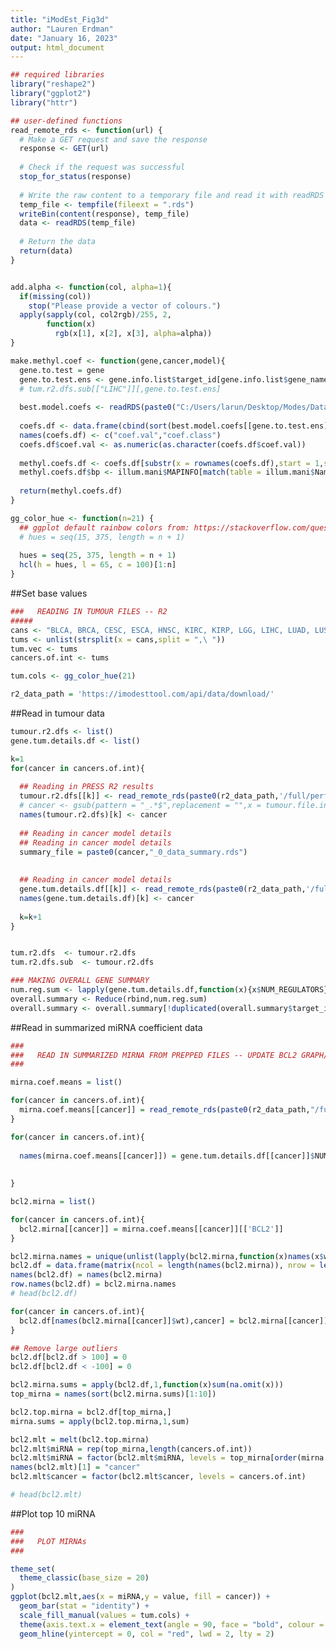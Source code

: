 ```yaml
---
title: "iModEst_Fig3d"
author: "Lauren Erdman"
date: "January 16, 2023"
output: html_document
---
```


```r
## required libraries
library("reshape2")
library("ggplot2")
library("httr")

```

```r

## user-defined functions
read_remote_rds <- function(url) {
  # Make a GET request and save the response
  response <- GET(url)
 
  # Check if the request was successful
  stop_for_status(response)
 
  # Write the raw content to a temporary file and read it with readRDS
  temp_file <- tempfile(fileext = ".rds")
  writeBin(content(response), temp_file)
  data <- readRDS(temp_file)
 
  # Return the data
  return(data)
}


add.alpha <- function(col, alpha=1){
  if(missing(col))
    stop("Please provide a vector of colours.")
  apply(sapply(col, col2rgb)/255, 2, 
        function(x) 
          rgb(x[1], x[2], x[3], alpha=alpha))  
}

make.methyl.coef <- function(gene,cancer,model){
  gene.to.test = gene
  gene.to.test.ens <- gene.info.list$target_id[gene.info.list$gene_name == gene.to.test]
  # tum.r2.dfs.sub[["LIHC"]][,gene.to.test.ens]
  
  best.model.coefs <- readRDS(paste0("C:/Users/larun/Desktop/Modes/Data/model-coefs/",cancer,"/",cancer,"_0_model_coeff_",model,".rds"))
  
  coefs.df <- data.frame(cbind(sort(best.model.coefs[[gene.to.test.ens]],decreasing = T),substr(names(sort(best.model.coefs[[gene.to.test.ens]],decreasing = T)),start = 1,stop = 2)))
  names(coefs.df) <- c("coef.val","coef.class")
  coefs.df$coef.val <- as.numeric(as.character(coefs.df$coef.val))
  
  methyl.coefs.df <- coefs.df[substr(x = rownames(coefs.df),start = 1,stop = 2) == "cg",]
  methyl.coefs.df$bp <- illum.mani$MAPINFO[match(table = illum.mani$Name,x = rownames(methyl.coefs.df))]
  
  return(methyl.coefs.df)  
}

gg_color_hue <- function(n=21) {
  ## ggplot default rainbow colors from: https://stackoverflow.com/questions/8197559/emulate-ggplot2-default-color-palette 
  # hues = seq(15, 375, length = n + 1)
  
  hues = seq(25, 375, length = n + 1)
  hcl(h = hues, l = 65, c = 100)[1:n]
}

```


##Set base values
```r

###   READING IN TUMOUR FILES -- R2
#####
cans <- "BLCA, BRCA, CESC, ESCA, HNSC, KIRC, KIRP, LGG, LIHC, LUAD, LUSC, PAAD, PCPG, PRAD, READ-COAD, SARC, SKCM, STAD, TGCT, THCA, UCEC"
tums <- unlist(strsplit(x = cans,split = ",\ "))
tum.vec <- tums
cancers.of.int <- tums

tum.cols <- gg_color_hue(21)

r2_data_path = 'https://imodesttool.com/api/data/download/'


```


##Read in tumour data
```r

tumour.r2.dfs <- list()
gene.tum.details.df <- list()

k=1
for(cancer in cancers.of.int){
  
  ## Reading in PRESS R2 results
  tumour.r2.dfs[[k]] <- read_remote_rds(paste0(r2_data_path,'/full/performance_files/tumour_PRESS_R2/',cancer,"_0_tumor_r_square_1.rds")) 
  # cancer <- gsub(pattern = "_.*$",replacement = "",x = tumour.file.in)
  names(tumour.r2.dfs)[k] <- cancer
  
  ## Reading in cancer model details
  ## Reading in cancer model details
  summary_file = paste0(cancer,"_0_data_summary.rds")
  
  
  ## Reading in cancer model details
  gene.tum.details.df[[k]] <- read_remote_rds(paste0(r2_data_path,'/full/performance_files/summary_files/',summary_file))
  names(gene.tum.details.df)[k] <- cancer
  
  k=k+1
}


tum.r2.dfs  <- tumour.r2.dfs
tum.r2.dfs.sub  <- tumour.r2.dfs

### MAKING OVERALL GENE SUMMARY
num.reg.sum <- lapply(gene.tum.details.df,function(x){x$NUM_REGULATORS})
overall.summary <- Reduce(rbind,num.reg.sum)
overall.summary <- overall.summary[!duplicated(overall.summary$target_id),]

```


##Read in summarized miRNA coefficient data
```r

###
###   READ IN SUMMARIZED MIRNA FROM PREPPED FILES -- UPDATE BCL2 GRAPH/FIG
###

mirna.coef.means = list()

for(cancer in cancers.of.int){
  mirna.coef.means[[cancer]] = read_remote_rds(paste0(r2_data_path,"/full/coefficient_files/miRNA/",cancer,"_miRNA_means.rds"))
}

for(cancer in cancers.of.int){
  
  names(mirna.coef.means[[cancer]]) = gene.tum.details.df[[cancer]]$NUM_REGULATORS$gene_name[match(names(mirna.coef.means[[cancer]]),
                                                                                                   gene.tum.details.df[[cancer]]$NUM_REGULATORS$target_id)]
    
}

bcl2.mirna = list()

for(cancer in cancers.of.int){
  bcl2.mirna[[cancer]] = mirna.coef.means[[cancer]][['BCL2']]
}

bcl2.mirna.names = unique(unlist(lapply(bcl2.mirna,function(x)names(x$wt))))
bcl2.df = data.frame(matrix(ncol = length(names(bcl2.mirna)), nrow = length(bcl2.mirna.names)))
names(bcl2.df) = names(bcl2.mirna)
row.names(bcl2.df) = bcl2.mirna.names
# head(bcl2.df)

for(cancer in cancers.of.int){
  bcl2.df[names(bcl2.mirna[[cancer]]$wt),cancer] = bcl2.mirna[[cancer]]$wt
}

## Remove large outliers
bcl2.df[bcl2.df > 100] = 0 
bcl2.df[bcl2.df < -100] = 0 

bcl2.mirna.sums = apply(bcl2.df,1,function(x)sum(na.omit(x)))
top_mirna = names(sort(bcl2.mirna.sums)[1:10])

bcl2.top.mirna = bcl2.df[top_mirna,]
mirna.sums = apply(bcl2.top.mirna,1,sum)

bcl2.mlt = melt(bcl2.top.mirna)
bcl2.mlt$miRNA = rep(top_mirna,length(cancers.of.int))
bcl2.mlt$miRNA = factor(bcl2.mlt$miRNA, levels = top_mirna[order(mirna.sums)])
names(bcl2.mlt)[1] = "cancer"
bcl2.mlt$cancer = factor(bcl2.mlt$cancer, levels = cancers.of.int)

# head(bcl2.mlt)

```


##Plot top 10 miRNA 
```r

###
###   PLOT MIRNAs
###

theme_set(
  theme_classic(base_size = 20)
)
ggplot(bcl2.mlt,aes(x = miRNA,y = value, fill = cancer)) + 
  geom_bar(stat = "identity") + 
  scale_fill_manual(values = tum.cols) + 
  theme(axis.text.x = element_text(angle = 90, face = "bold", colour = "grey2")) + 
  geom_hline(yintercept = 0, col = "red", lwd = 2, lty = 2) 

```

